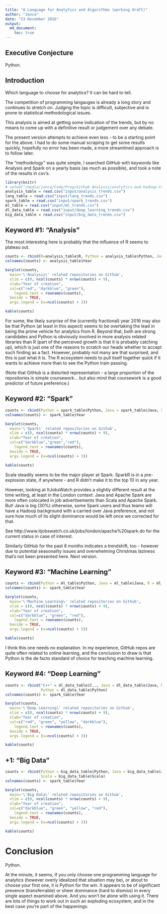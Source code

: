 ```yaml
---
title: "A Language for Analytics and Algorithms (working draft)"
author: "Janca"
date: "23 December 2016"
output:
  md_document:
    toc: true
---
```


## Executive Conjecture

Python.

## Introduction

Which language to choose for analytics? It can be hard to tell.

The competition of programming langauges is already a long story and continues to stretch on.
Judging the topic is difficult, subjective and is prone to statistical methodological issues.

This analysis is aimed at getting some indication of the trends, but by no means to come up with a definitive result or judgement over any debate.

The present version attempts to achieve even less - to be a starting point for the 
above. I had to do some manual scraping to get some results quickly, hopefully no error has been made, a more streamlined approach is to follow later.

The "methodology" was quite simple, I searched GitHub with keywords like Analysis and Spark on a yearly basis (as much as possible), and took a note of the results in csv's.

```r
library(knitr)
# setwd("/media/janca/Code/Prog/Github Analysis/analytics-and-hadoop-trends")
analysis_table = read.csv("input/analysis_trends.csv")
lang_table = read.csv("input/lang_trends.csv")
spark_table = read.csv("input/spark_trends.csv")
ml_table = read.csv("input/ml_trends.csv")
dl_data_table = read.csv("input/deep_learning_trends.csv")
big_data_table = read.csv("input/big_data_trends.csv")
```

## Keyword #1: "Analysis"

The most interesting here is probably that the influence of R seems to plateau out.

```r
counts <- rbind(R=analysis_table$R, Python = analysis_table$Python, Java = analysis_table$Java)
colnames(counts) <- analysis_table$Year

barplot(counts, 
  main='\'Analysis\' related repositories on Github',
  xlim = c(0, ncol(counts) * nrow(counts) + 9),
  xlab="Year of creation", 
  col=c("red", "darkblue", "green"),
 	legend.text = rownames(counts), 
  beside = TRUE,
  args.legend = (x=ncol(counts) + 3))

kable(counts)

```

For some, the likely surprise of the (currently fractional) year 2016 may also be that Python (at least in this aspect) seems to be overtaking the lead in being the prime vehicle for analytics from R. Beyond that, both are strong candidates and Python is obviously involved in more analysis related libraries than R (part of the perceived growth is that it is probably catching up), which is just one of the reasons to scratch our heads whether to accept such finding as a fact. However, probably not many are that surprised, and this is just what it is. The R ecosystem needs to pull itself together quick if it wants to achieve more than to see the Python train passing.

(Note that GitHub is a distorted representation - a large proportion of the repositories is simple coursework... but also mind that coursework is a good predictor of future preference.)

## Keyword #2: "Spark"

```r
counts <- rbind(Python = spark_table$Python, Java = spark_table$Java, Scala = spark_table$Scala)
colnames(counts) <- spark_table$Year

barplot(counts, 
  main='\'Spark\' related repositories on Github',
  xlim = c(0, ncol(counts) * nrow(counts) + 9),
  xlab="Year of creation", 
  col=c("darkblue","green","red"),
 	legend.text = rownames(counts), 
  beside = TRUE,
  args.legend = (x=ncol(counts) + 3))

kable(counts)
```

Scala steadily seems to be the major player at Spark.
SparkR is in a pre-explosion state, if anywhere - and R didn't make it to the top 10 in any year.

However, looking at ItJobsWatch provides a slightly different result at the time writing, at least in the London context: Java and Apache Spark are more often colocated in job advertisements than Scala and Apache Spark. But! Java is big (30%) otherwise, some Spark users and thus teams will have a Hadoop background with a carried over Java preference, and not sure how much of its slight dominance would be left once we corrected for that.

See http://www.itjobswatch.co.uk/jobs/london/apache%20spark.do for the current status in case of interest.

Similarly GitHub for the past 6 months indicates a trendshift, too - however due to potential seasonality issues and overwhelming Christmas laziness that's not been presented here. Next version.


## Keyword #3: "Machine Learning"

```r
counts <- rbind(Python = ml_table$Python, Java = ml_table$Java, R = ml_table$R)
colnames(counts) <- spark_table$Year

barplot(counts, 
  main='\'Machine Learning\' related repositories on Github',
  xlim = c(0, ncol(counts) * nrow(counts) + 9),
  xlab="Year of creation", 
  col=c("darkblue", "green", "red"),
 	legend.text = rownames(counts), 
  beside = TRUE,
  args.legend = (x=ncol(counts) + 3))

kable(counts)
```

I think this one needs no explanation. In my experience, GitHub repos are quite often related to online learning, and the conclusion to draw is that Python is the de facto standard of choice for teaching machine learning. 

## Keyword #4: "Deep Learning"

```r
counts <- rbind("C++" = dl_data_table$C.., Java = dl_data_table$Java, MatLab = dl_data_table$MatLab,
                Python = dl_data_table$Python)
colnames(counts) <- spark_table$Year

barplot(counts, 
  main='\'Deep Learning\' related repositories on Github',
  xlim = c(0, ncol(counts) * nrow(counts) + 9),
  xlab="Year of creation", 
  col=c("red", "green", "yellow", "darkblue"),
 	legend.text = rownames(counts), 
  beside = TRUE,
  args.legend = (x=ncol(counts) + 3))

kable(counts)
```


## +1: "Big Data"

```r
counts <- rbind(Python = big_data_table$Python, Java = big_data_table$Java, R = big_data_table$R,
                Scala = big_data_table$Scala)
colnames(counts) <- spark_table$Year

barplot(counts, 
  main='\'Big Data\' related repositories on Github',
  xlim = c(0, ncol(counts) * nrow(counts) + 9),
  xlab="Year of creation", 
  col=c("darkblue", "green", "yellow", "red"),
 	legend.text = rownames(counts), 
  beside = TRUE,
  args.legend = (x=ncol(counts) + 3))

kable(counts)
```

# Conclusion

Python.

At the minute, it seems, if you only choose one programming language for analytics (however overly idealized that situation may be), or about to choose your first one, it is Python for the win.
It appears to be of significant presence (transferrable) or sheer dominance (hard to dismiss) in every single aspect examined above.
And you won't be alone with using it.
There are lots of things to work out in such an exploding ecosystem, and in the best case you're part of the happenings.
